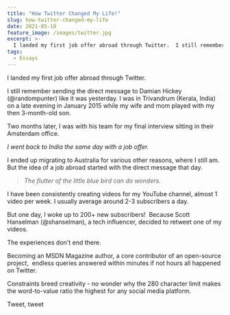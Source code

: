 ```yaml
---
title: "How Twitter Changed My Life!"
slug: how-twitter-changed-my-life
date: 2021-05-18
feature_image: /images/twitter.jpg
excerpt: >-
  I landed my first job offer abroad through Twitter.  I still remember sending the direct message to Damian Hickey (@randompunter) like it was yesterday. I was in Trivandrum (Kerala,...
tags:
  - Essays
---
```

I landed my first job offer abroad through Twitter.

I still remember sending the direct message to Damian Hickey (@randompunter) like it was yesterday. I was in Trivandrum (Kerala, India) on a late evening in January 2015 while my wife and mom played with my then 3-month-old son.

Two months later, I was with his team for my final interview sitting in their Amsterdam office.

_I went back to India the same day with a job offer._

I ended up migrating to Australia for various other reasons, where I still am. But the idea of a job abroad started with the direct message that day.

> _The flutter of the little blue bird can do wonders._

I have been consistently creating videos for my YouTube channel, almost 1 video per week. I usually average around 2-3 subscribers a day.

But one day, I woke up to 200+ new subscribers!  Because Scott Hanselman (@shanselman), a tech influencer, decided to retweet one of my videos.

The experiences don't end there.

Becoming an MSDN Magazine author, a core contributor of an open-source project,  endless queries answered within minutes if not hours all happened on Twitter.

Constraints breed creativity - no wonder why the 280 character limit makes the word-to-value ratio the highest for any social media platform.

Tweet, tweet
